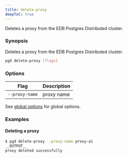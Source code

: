 ```yaml
---
title: delete-proxy
deepToC: true
---
```


Deletes a proxy from the EDB Postgres Distributed cluster.

### Synopsis

Deletes a proxy from the EDB Postgres Distributed cluster.

```sh
pgd delete-proxy [flags]
```

### Options

| Flag           | Description |
|----------------|-------------|
| `--proxy-name` | proxy name  |

See [global options](../command_ref#global-options) for global options.

### Examples

#### Deleting a proxy

```bash
$ pgd delete-proxy --proxy-name proxy-a1
__OUTPUT__
proxy deleted successfully
```



